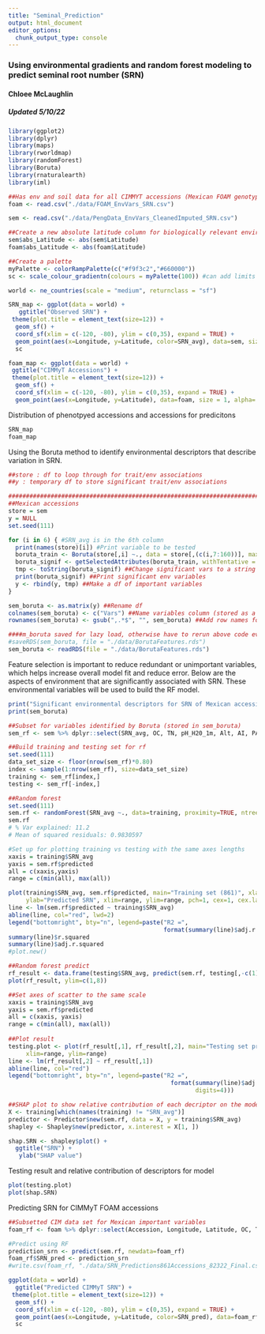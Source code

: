 ```yaml
---
title: "Seminal_Prediction"
output: html_document
editor_options: 
  chunk_output_type: console
---
```

### Using environmental gradients and random forest modeling to predict seminal root number (SRN)
#### Chloee McLaughlin
##### Updated 5/10/22

```r
library(ggplot2)                    
library(dplyr)
library(maps)
library(rworldmap)
library(randomForest)
library(Boruta)
library(rnaturalearth)
library(iml)
```

```r
##Has env and soil data for all CIMMYT accessions (Mexican FOAM genotypes available), will use this for trait predictions with trained model
foam <- read.csv("./data/FOAM_EnvVars_SRN.csv")

sem <- read.csv("./data/PengData_EnvVars_CleanedImputed_SRN.csv")

##Create a new absolute latitude column for biologically relevant environmental variable 
sem$abs_Latitude <- abs(sem$Latitude)
foam$abs_Latitude <- abs(foam$Latitude)

##Create a palette 
myPalette <- colorRampPalette(c("#f9f3c2","#660000")) 
sc <- scale_colour_gradientn(colours = myPalette(100)) #can add limits here for consistency between plots with- limits=c(0, 9))
```

```r
world <- ne_countries(scale = "medium", returnclass = "sf")

SRN_map <- ggplot(data = world) +
   ggtitle("Observed SRN") +
 theme(plot.title = element_text(size=12)) +
  geom_sf() +
  coord_sf(xlim = c(-120, -80), ylim = c(0,35), expand = TRUE) +
  geom_point(aes(x=Longitude, y=Latitude, color=SRN_avg), data=sem, size = 1, alpha=.7) +
  sc

foam_map <- ggplot(data = world) +
 ggtitle("CIMMyT Accessions") +
 theme(plot.title = element_text(size=12)) +
  geom_sf() +
  coord_sf(xlim = c(-120, -80), ylim = c(0,35), expand = TRUE) +
  geom_point(aes(x=Longitude, y=Latitude), data=foam, size = 1, alpha=.9) 
```
Distribution of phenotpyed accessions and accessions for predicitons 
```r
SRN_map
foam_map
```
Using the Boruta method to identify environmental descriptors that describe variation in SRN. 
```r
##store : df to loop through for trait/env associations
##y : temporary df to store significant trait/env associations 

##########################################################################################
##Mexican accessions
store = sem 
y = NULL
set.seed(111)

for (i in 6) { #SRN_avg is in the 6th column
  print(names(store)[i]) #Print variable to be tested 
  boruta_train <- Boruta(store[,i] ~., data = store[,(c(i,7:160))], maxRuns=100, doTrace = 0, mcAdj=TRUE) #Will compare the importance of env variables for predicting phenotype i with expanded df
  boruta_signif <- getSelectedAttributes(boruta_train, withTentative = FALSE) ##Get the important variables as predicted
  tmp <- toString(boruta_signif) ##Change significant vars to a string 
  print(boruta_signif) ##Print significant env variables
  y <- rbind(y, tmp) ##Make a df of important variables 
}

sem_boruta <- as.matrix(y) ##Rename df 
colnames(sem_boruta) <- c("Vars") ##Name variables column (stored as a string)
rownames(sem_boruta) <- gsub(",.*$", "", sem_boruta) ##Add row names for the modeled variables

####m_boruta saved for lazy load, otherwise have to rerun above code everytime 
#saveRDS(sem_boruta, file = "./data/BorutaFeatures.rds")
sem_boruta <- readRDS(file = "./data/BorutaFeatures.rds")
```
Feature selection is important to reduce redundant or unimportant variables, which helps increase overall model fit and reduce error. Below are the aspects of environment that are significantly associated with SRN. These environmental variables will be used to build the RF model.
```r
print("Significant environmental descriptors for SRN of Mexican accessions")
print(sem_boruta)
```

```r
##Subset for variables identified by Boruta (stored in sem_boruta)
sem_rf <- sem %>% dplyr::select(SRN_avg, OC, TN, pH_H20_1m, Alt, AI, PARSpr, PARWin, prec_1, prec_2, prec_4, prec_5, prec_6, prec_7, prec_8, prec_9, prec_10, prec_11, prec_12, tmin_1, tmin_2, tmin_3, tmin_4, tmin_10, tmin_11, tmin_12, tmean_1, tmean_11, tmean_12, vpd_1, vpd_7, vpd_8, vpd_9, vpd_10, vpd_11, vpd_12, Mean.Diurn.Rng, Isotherm, prec_10, Min.Tmp.Cld.M, Tmp.Ann.Rng, Mean.Tmp.Cld.Q, Ann.Prc, Prc.Wet.M, Prc.Wet.Q, Prc.Wrm.Q, Prc.Cld.Q, pet_1, pet_2, pet_11, pet_12, abs_Latitude)

##Build training and testing set for rf 
set.seed(111)
data_set_size <- floor(nrow(sem_rf)*0.80)
index <- sample(1:nrow(sem_rf), size=data_set_size)
training <- sem_rf[index,]
testing <- sem_rf[-index,]

##Random forest
set.seed(111)
sem.rf <- randomForest(SRN_avg ~., data=training, proximity=TRUE, ntree=5000) 
sem.rf
# % Var explained: 11.2
# Mean of squared residuals: 0.9830597

#Set up for plotting training vs testing with the same axes lengths
xaxis = training$SRN_avg
yaxis = sem.rf$predicted
all = c(xaxis,yaxis)
range = c(min(all), max(all))

plot(training$SRN_avg, sem.rf$predicted, main="Training set (861)", xlab="Observed SRN",
     ylab="Predicted SRN", xlim=range, ylim=range, pch=1, cex=1, cex.lab=1.2, cex.axis=1, cex.main=1)
line <- lm(sem.rf$predicted ~ training$SRN_avg)
abline(line, col="red", lwd=2)
legend("bottomright", bty="n", legend=paste("R2 =", 
                                            format(summary(line)$adj.r.squared, digits=4)))
summary(line)$r.squared
summary(line)$adj.r.squared
#plot.new()

##Random forest predict
rf_result <- data.frame(testing$SRN_avg, predict(sem.rf, testing[,-c(1)], type= "response"))
plot(rf_result, ylim=c(1,8))

##Set axes of scatter to the same scale 
xaxis = training$SRN_avg
yaxis = sem.rf$predicted
all = c(xaxis, yaxis)
range = c(min(all), max(all))
 
##Plot result 
testing.plot <- plot(rf_result[,1], rf_result[,2], main="Testing set predictions (861)", xlab= "Observed SRN", ylab="Predicted SRN",
     xlim=range, ylim=range)
line <- lm(rf_result[,2] ~ rf_result[,1])
abline(line, col="red")
legend("bottomright", bty="n", legend=paste("R2 =", 
                                              format(summary(line)$adj.r.squared,
                                                     digits=4)))

##SHAP plot to show relative contribution of each decriptor on the model
X <- training[which(names(training) != "SRN_avg")]
predictor <- Predictor$new(sem.rf, data = X, y = training$SRN_avg)
shapley <- Shapley$new(predictor, x.interest = X[1, ])

shap.SRN <- shapley$plot() +
  ggtitle("SRN") +
   ylab("SHAP value")

```
Testing result and relative contribution of descriptors for model
```r
plot(testing.plot)
plot(shap.SRN)
```
Predicting SRN for CIMMyT FOAM accessions
```r
##Subsetted CIM data set for Mexican important variables 
foam_rf <- foam %>% dplyr::select(Accession, Longitude, Latitude, OC, TN, pH_H20_1m, Alt, AI, PARSpr, PARWin, prec_1, prec_2, prec_4, prec_5, prec_6, prec_7, prec_8, prec_9, prec_10, prec_11, prec_12, tmin_1, tmin_2, tmin_3, tmin_4, tmin_10, tmin_11, tmin_12, tmean_1, tmean_11, tmean_12, vpd_1, vpd_7, vpd_8, vpd_9, vpd_10, vpd_11, vpd_12, Mean.Diurn.Rng, Isotherm, prec_10, Min.Tmp.Cld.M, Tmp.Ann.Rng, Mean.Tmp.Cld.Q, Ann.Prc, Prc.Wet.M, Prc.Wet.Q, Prc.Wrm.Q, Prc.Cld.Q, pet_1, pet_2, pet_11, pet_12, abs_Latitude)

#Predict using RF
prediction_srn <- predict(sem.rf, newdata=foam_rf)
foam_rf$SRN_pred <- prediction_srn
#write.csv(foam_rf, "./data/SRN_Predictions861Accessions_82322_Final.csv")

ggplot(data = world) +
  ggtitle("Predicted CIMMyT SRN") +
 theme(plot.title = element_text(size=12)) +
  geom_sf() +
  coord_sf(xlim = c(-120, -80), ylim = c(0,35), expand = TRUE) +
  geom_point(aes(x=Longitude, y=Latitude, color=SRN_pred), data=foam_rf, size = 1, alpha=.7) +
  sc
```
